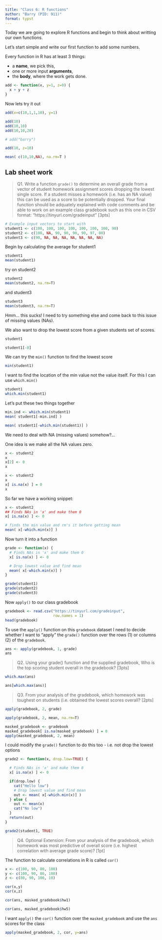 ```yaml
---
title: "Class 6: R functions"
author: "Barry (PID: 911)"
format: typst
---
```


Today we are going to explore R functions and begin to think about writting our own functions.

Let's start simple and write our first function to add some numbers.

Every function in R has at least 3 things:

- a **name**, we pick this, 
- one or more input **arguments**,
- the **body**, where the work gets done.


```r
add <- function(x, y=1, z=0) {
  x + y + z 
}
```

Now lets try it out

```r
add(x=c(10,1,1,10), y=1)
```
```r
add(10)
add(10,10)
add(10,10,20)
```

```r
# add("barry")
```


```r
add(10, z=10)
```

```r
mean( c(10,10,NA), na.rm=T )
```

## Lab sheet work

> Q1. Write a function `grade()` to determine an overall grade from a vector of student homework assignment scores dropping the lowest single score. If a student misses a homework (i.e. has an NA value) this can be used as a score to be potentially dropped. Your final function should be adquately explained with code comments and be able to work on an example class gradebook such as this one in CSV format: “https://tinyurl.com/gradeinput” [3pts]


```r
# Example input vectors to start with
student1 <- c(100, 100, 100, 100, 100, 100, 100, 90)
student2 <- c(100, NA, 90, 90, 90, 90, 97, 80)
student3 <- c(90, NA, NA, NA, NA, NA, NA, NA)
```

Begin by calculating the average for student1
```r
student1
mean(student1)
```

try on student2
```r
student2
mean(student2, na.rm=T)
```
and student3
```r
student3
mean(student3, na.rm=T)
```
Hmm... this sucks! I need to try something else and come back to this issue of missing values (NAs).

We also want to drop the lowest score from a given students set of scores.

```r
student1
```

```r
student1[-8]
```

We can try the `min()` function to find the lowest score

```r
min(student1)
```

I want to find the location of the min value not the value itself. For this I can use `which.min()`

```r
student1
which.min(student1)
```

Let's put these two things together

```r
min.ind <- which.min(student1)
mean( student1[-min.ind] )
```

```r
mean( student1[-which.min(student1)] )
```

We need to deal with NA (missing values) somehow?...

One idea is we make all the NA values zero.

```r
x <- student2
x
x[2] <- 0
x
```

```r
x <- student2
x
x[ is.na(x) ] = 0
x
```

So far we have a working snippet:

```r
x <- student2
## Finds NAs in 'x' and make them 0
x[ is.na(x) ] <- 0

# finds the min value and rm's it before getting mean
mean( x[-which.min(x)] )
```

Now turn it into a function

```r
grade <- function(x) { 
  # Finds NAs in 'x' and make them 0
  x[ is.na(x) ] <- 0

  # Drop lowest value and find mean
  mean( x[-which.min(x)] )
}
```



```r
grade(student1)
grade(student2)
grade(student3)
```

Now `apply()` to our class gradebook

```r
gradebook <- read.csv("https://tinyurl.com/gradeinput",
                      row.names = 1)
head(gradebook)
```

To use the `apply()` function on this `gradebook` dataset I need to decide whether I want to "apply" the `grade()` function over the rows (1) or columns (2) of the `gradebook`.

```r
ans <- apply(gradebook, 1, grade)
ans
```

> Q2. Using your grade() function and the supplied gradebook, Who is the top scoring student overall in the gradebook? [3pts]

```r
which.max(ans)

ans[which.max(ans)]
```

> Q3. From your analysis of the gradebook, which homework was toughest on students (i.e. obtained the lowest scores overall? [2pts]

```r
apply(gradebook, 2, grade)
```

```r
apply(gradebook, 2, mean, na.rm=T)

```

```r
masked_gradebook <- gradebook
masked_gradebook[ is.na(masked_gradebook) ] = 0
apply(masked_gradebook, 2, mean)
```

I could modify the `grade()` function to do this too - i.e. not drop the lowest options

```r
grade2 <- function(x, drop.low=TRUE) { 

  # Finds NAs in 'x' and make them 0
  x[ is.na(x) ] <- 0

  if(drop.low) {
    cat("Hello low")
    # Drop lowest value and find mean
    out <- mean( x[-which.min(x)] )
  } else {
    out <- mean(x)
    cat("No low")
  }
  return(out)
}
```
```r
grade2(student1, TRUE)
```

> Q4. Optional Extension: From your analysis of the gradebook, which homework was most predictive of overall score (i.e. highest correlation with average grade score)? [1pt]

The function to calculate correlations in R is called `cor()`

```r
x <- c(100, 90, 80, 100)
y <- c(100, 90, 80, 100)
z <- c(80, 90, 100, 10)

cor(x,y)
cor(x,z)
```


```r
cor(ans, masked_gradebook$hw1)
```
```r
cor(ans, masked_gradebook$hw5)

```

I want `apply()` the `cor()` function over the `masked_gradebook` and use the `ans` scores for the class

```r
apply(masked_gradebook, 2, cor, y=ans)
```






